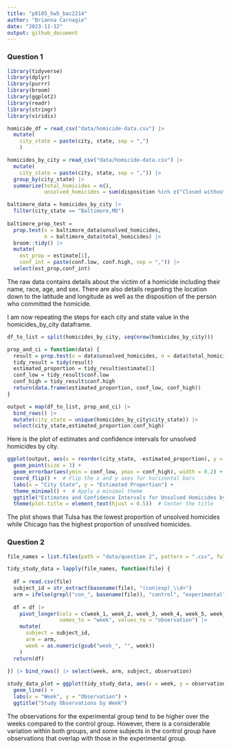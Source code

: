 ```yaml
---
title: "p8105_hw5_bac2214"
author: "Brianna Carnagie"
date: "2023-11-12"
output: github_document
---
```


### Question 1

```r

library(tidyverse)
library(dplyr)
library(purrr)
library(broom)
library(ggplot2)
library(readr)
library(stringr)
library(viridis)

homicide_df = read_csv("data/homicide-data.csv") |> 
  mutate(
    city_state = paste(city, state, sep = ",")
    )

homicides_by_city = read_csv("data/homicide-data.csv") |> 
  mutate(
    city_state = paste(city, state, sep = ",")) |> 
  group_by(city_state) |> 
  summarize(total_homicides = n(),
            unsolved_homicides = sum(disposition %in% c("Closed without arrest", "Open/No arrest")))

baltimore_data = homicides_by_city |> 
  filter(city_state == "Baltimore,MD") 
  
baltimore_prop_test = 
  prop.test(x = baltimore_data$unsolved_homicides,
            n = baltimore_data$total_homicides) |> 
  broom::tidy() |> 
  mutate(
    est_prop = estimate[1],
    conf_int = paste(conf.low, conf.high, sep = ",")) |> 
  select(est_prop,conf_int)
``` 
The raw data contains details about the victim of a homicide including their name, race, age, and sex. There are also details regarding the location down to the latitude and longitude as well as the disposition of the person who committed the homicide.


I am now repeating the steps for each city and state value in the homicides_by_city dataframe.
```r

df_to_list = split(homicides_by_city, seq(nrow(homicides_by_city)))

prop_and_ci = function(data) {
  result = prop.test(x = data$unsolved_homicides, n = data$total_homicides)
  tidy_result = tidy(result)
  estimated_proportion = tidy_result$estimate[1]
  conf_low = tidy_result$conf.low
  conf_high = tidy_result$conf.high
  return(data.frame(estimated_proportion, conf_low, conf_high))
}

output = map(df_to_list, prop_and_ci) |> 
  bind_rows() |> 
  mutate(city_state = unique(homicides_by_city$city_state)) |> 
  select(city_state,estimated_proportion:conf_high)

```

Here is the plot of estimates and confidence intervals for unsolved homicides by city.

```r

ggplot(output, aes(x = reorder(city_state, -estimated_proportion), y = estimated_proportion)) +
  geom_point(size = 3) +
  geom_errorbar(aes(ymin = conf_low, ymax = conf_high), width = 0.2) +
  coord_flip() +  # Flip the x and y axes for horizontal bars
  labs(x = "City State", y = "Estimated Proportion") +
  theme_minimal() +  # Apply a minimal theme
  ggtitle("Estimates and Confidence Intervals for Unsolved Homicides by City") +
  theme(plot.title = element_text(hjust = 0.5))  # Center the title
```

The plot shows that Tulsa has the lowest proportion of unsolved homicides while Chicago has the highest proportion of unsolved homicides.


### Question 2
```r

file_names = list.files(path = "data/question 2", pattern = ".csv", full.names = TRUE)

tidy_study_data = lapply(file_names, function(file) {
  
  df = read.csv(file)  
  subject_id = str_extract(basename(file), "(con|exp)_\\d+")
  arm = ifelse(grepl("con_", basename(file)), "control", "experimental")
  
  df = df |> 
    pivot_longer(cols = c(week_1, week_2, week_3, week_4, week_5, week_6, week_7, week_8), 
                 names_to = "week", values_to = "observation") |> 
    mutate(
      subject = subject_id,
      arm = arm,
      week = as.numeric(gsub("week_", "", week))
    )
  return(df)
  
}) |> bind_rows() |> select(week, arm, subject, observation)

study_data_plot = ggplot(tidy_study_data, aes(x = week, y = observation, group = subject, color = arm)) +
  geom_line() +
  labs(x = "Week", y = "Observation") +
  ggtitle("Study Observations by Week") 

```

The observations for the experimental group tend to be higher over the weeks compared to the control group. However, there is a considerable variation within both groups, and some subjects in the control group have observations that overlap with those in the experimental group.
